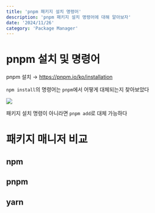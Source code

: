 ```yaml
---
title: 'pnpm 패키지 설치 명령어'
description: 'pnpm 패키지 설치 명령어에 대해 알아보자'
date: '2024/11/26'
category: 'Package Manager'
---
```


# pnpm 설치 및 명령어

pnpm 설치 → https://pnpm.io/ko/installation

`npm install`의 명령어는 `pnpm`에서 어떻게 대체되는지 찾아보았다

![](/images/posts/pnpm-install-cli/01.png)

패키지 설치 명령이 아니라면 `pnpm add`로 대체 가능하다

# 패키지 매니저 비교

## npm

## pnpm

## yarn
